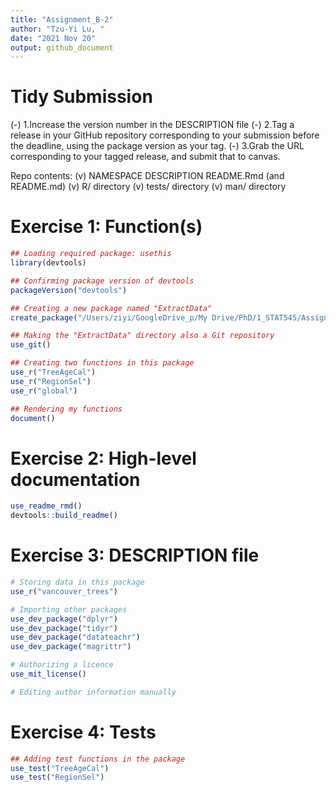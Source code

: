 ```yaml
---
title: "Assignment_B-2"
author: "Tzu-Yi Lu, "
date: "2021 Nov 20"
output: github_document
---
```


# Tidy Submission
(-) 1.Increase the version number in the DESCRIPTION file
(-) 2.Tag a release in your GitHub repository corresponding to your submission before the deadline, using the package version as your tag.
(-) 3.Grab the URL corresponding to your tagged release, and submit that to canvas.

Repo contents:
  (v) NAMESPACE
  DESCRIPTION
  README.Rmd (and README.md)
  (v) R/ directory
  (v) tests/ directory
  (v) man/ directory

# Exercise 1: Function(s)

```r
## Loading required package: usethis
library(devtools)

## Confirming package version of devtools
packageVersion("devtools") 

## Creating a new package named "ExtractData"
create_package("/Users/ziyi/GoogleDrive_p/My Drive/PhD/1_STAT545/Assignments/functions-tzuyilu/Assignment_B-2/ExtractData")

## Making the "ExtractData" directory also a Git repository
use_git()

## Creating two functions in this package
use_r("TreeAgeCal")
use_r("RegionSel")
use_r("global")

## Rendering my functions
document()
```

# Exercise 2: High-level documentation
```r
use_readme_rmd()
devtools::build_readme()

```

# Exercise 3: DESCRIPTION file
```r
# Storing data in this package
use_r("vancouver_trees")

# Importing other packages
use_dev_package("dplyr")
use_dev_package("tidyr")
use_dev_package("datateachr")
use_dev_package("magrittr")

# Authorizing a licence
use_mit_license()

# Editing author information manually

```

# Exercise 4: Tests
```r
## Adding test functions in the package
use_test("TreeAgeCal")
use_test("RegionSel")
```
